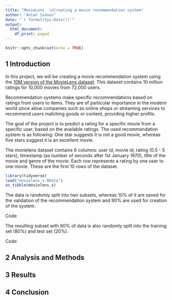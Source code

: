 ```yaml
---
title: "MovieLens  \nCreating a movie recommendation system"
author: "Anton Ivanov"
date: "`r format(Sys.Date())`"
output:
  html_document:
    df_print: paged
---
```


```r
knitr::opts_chunk$set(echo = TRUE)
```

## 1 Introduction

In this project, we will be creating a movie recommendation system using the [10M version of the MovieLens dataset](https://grouplens.org/datasets/movielens/10m/).
This dataset contains 10 million ratings for 10,000 movies from 72,000 users.

Recommendation systems make specific recommendations based on ratings from users to items. They are of particular importance in the modern world since allow companies such as online shops or streaming services to recommend users matching goods or content, providing higher profits. 

The goal of the project is to predict a rating for a specific movie from a specific user, based on the available ratings.
The used recommendation system is as following: One star suggests it is not a good movie, whereas five stars suggest it is an excellent movie.

The movielens dataset contains 6 columns: user id, movie id, rating (0.5 - 5 stars), timestamp (as number of seconds after 1st January 1970), title of the movie and genre of the movie. Each row represents a rating by one user to one movie. These are the first 10 rows of the dataset.

```r
library(tidyverse)
load("movielens_s.RData")
as_tibble(movielens_s)
```

 The data is randomly split into two subsets, whereas 10% of it are saved for the validation of the recommendation system and 90% are used for creation of the system.

Code


The resulting subset with 90% of data is also randomly split into the training set (80%) and test set (20%).

Code

## 2 Analysis and Methods




## 3 Results





## 4 Conclusion
